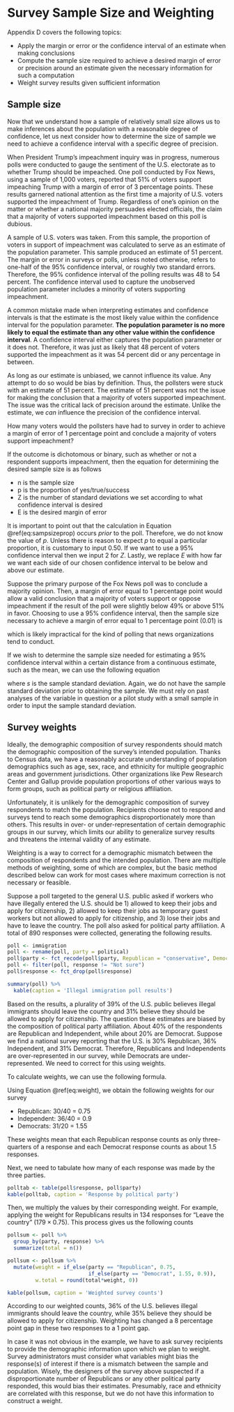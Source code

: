 # Survey Sample Size and Weighting {#appendixD}

Appendix D covers the following topics:

- Apply the margin or error or the confidence interval of an estimate when making conclusions
- Compute the sample size required to achieve a desired margin of error or precision around an estimate given the necessary information for such a computation
- Weight survey results given sufficient information

## Sample size

Now that we understand how a sample of relatively small size allows us to make inferences about the population with a reasonable degree of confidence, let us next consider how to determine the size of sample we need to achieve a confidence interval with a specific degree of precision.

When President Trump's impeachment inquiry was in progress, numerous polls were conducted to gauge the sentiment of the U.S. electorate as to whether Trump should be impeached. One poll conducted by Fox News, using a sample of 1,000 voters, reported that 51% of voters support impeaching Trump with a margin of error of 3 percentage points. These results garnered national attention as the first time a majority of U.S. voters supported the impeachment of Trump. Regardless of one's opinion on the matter or whether a national majority persuades elected officials, the claim that a majority of voters supported impeachment based on this poll is dubious. 

A sample of U.S. voters was taken. From this sample, the proportion of voters in support of impeachment was calculated to serve as an estimate of the population parameter. This sample produced an estimate of 51 percent. The margin or error in surveys or polls, unless noted otherwise, refers to one-half of the 95% confidence interval, or roughly two standard errors. Therefore, the 95% confidence interval of the polling results was 48 to 54 percent. The confidence interval used to capture the unobserved population parameter includes a minority of voters supporting impeachment.

A common mistake made when interpreting estimates and confidence intervals is that the estimate is the most likely value within the confidence interval for the population parameter. **The population parameter is no more likely to equal the estimate than any other value within the confidence interval**. A confidence interval either captures the population parameter or it does not. Therefore, it was just as likely that 48 percent of voters supported the impeachment as it was 54 percent did or any percentage in between.

As long as our estimate is unbiased, we cannot influence its value. Any attempt to do so would be bias by definition. Thus, the pollsters were stuck with an estimate of 51 percent. The estimate of 51 percent was not the issue for making the conclusion that a majority of voters supported impeachment. The issue was the critical lack of precision around the estimate. Unlike the estimate, we *can* influence the precision of the confidence interval.

How many voters would the pollsters have had to survey in order to achieve a margin of error of 1 percentage point and conclude a majority of voters support impeachment?

If the outcome is dichotomous or binary, such as whether or not a respondent supports impeachment, then the equation for determining the desired sample size is as follows

\begin{equation}
n=p(1-p)({\frac{Z}{E}})^2
(\#eq:sampsizeprop)
\end{equation}

- n is the sample size
- p is the proportion of yes/true/success
- Z is the number of standard deviations we set according to what confidence interval is desired
- E is the desired margin of error

It is important to point out that the calculation in Equation \@ref(eq:sampsizeprop) occurs *prior* to the poll. Therefore, we do not know the value of $p$. Unless there is reason to expect $p$ to equal a particular proportion, it is customary to input 0.50. If we want to use a 95% confidence interval then we input 2 for $Z$. Lastly, we replace $E$ with how far we want each side of our chosen confidence interval to be below and above our estimate.

Suppose the primary purpose of the Fox News poll was to conclude a majority opinion. Then, a margin of error equal to 1 percentage point would allow a valid conclusion that a majority of voters support or oppose impeachment if the result of the poll were slightly below 49% or above 51% in favor. Choosing to use a 95% confidence interval, then the sample size necessary to achieve a margin of error equal to 1 percentage point (0.01) is

\begin{equation}
n=0.5(1-0.5)({\frac{1.96}{0.01}})^2\\
n=9,604
\end{equation}

which is likely impractical for the kind of polling that news organizations tend to conduct.

If we wish to determine the sample size needed for estimating a 95% confidence interval within a certain distance from a continuous estimate, such as the mean, we can use the following equation 

\begin{equation}
n=(\frac{sZ}{E})^2
(\#eq:sampsizemean)
\end{equation}

where $s$ is the sample standard deviation. Again, we do not have the sample standard deviation prior to obtaining the sample. We must rely on past analyses of the variable in question or a pilot study with a small sample in order to input the sample standard deviation. 

## Survey weights

Ideally, the demographic composition of survey respondents should match the demographic composition of the survey's intended population. Thanks to Census data, we have a reasonably accurate understanding of population demographics such as age, sex, race, and ethnicity for multiple geographic areas and government jurisdictions. Other organizations like Pew Research Center and Gallup provide population proportions of other various ways to form groups, such as political party or religious affiliation. 

Unfortunately, it is unlikely for the demographic composition of survey respondents to match the population. Recipients choose not to respond and surveys tend to reach some demographics disproportionately more than others. This results in over- or under-representation of certain demographic groups in our survey, which limits our ability to generalize survey results and threatens the internal validity of any estimate.

Weighting is a way to correct for a demographic mismatch between the composition of respondents and the intended population. There are multiple methods of weighting, some of which are complex, but the basic method described below can work for most cases where maximum correction is not necessary or feasible.

Suppose a poll targeted to the general U.S. public asked if workers who have illegally entered the U.S. should be 1) allowed to keep their jobs and apply for citizenship, 2) allowed to keep their jobs as temporary guest workers but not allowed to apply for citizenship, and 3) lose their jobs and have to leave the country. The poll also asked for political party affiliation. A total of 890 responses were collected, generating the following results.

```r
poll <- immigration
poll <- rename(poll, party = political)
poll$party <- fct_recode(poll$party, Republican = "conservative", Democrat = "liberal", Independent = "moderate")
poll <- filter(poll, response != "Not sure")
poll$response <- fct_drop(poll$response)
```

```r
summary(poll) %>% 
  kable(caption = 'Illegal immigration poll results')
```

Based on the results, a plurality of 39% of the U.S. public believes illegal immigrants should leave the country and 31% believe they should be allowed to apply for citizenship. The question these estimates are biased by the composition of political party affiliation. About 40% of the respondents are Republican and Independent, while about 20% are Democrat. Suppose we find a national survey reporting that the U.S. is 30% Republican, 36% Independent, and 31% Democrat. Therefore, Republicans and Independents are over-represented in our survey, while Democrats are under-represented. We need to correct for this using weights.

To calculate weights, we can use the following formula.

\begin{equation}
Weight = \frac{Population}{Sample}
(\#eq:weight)
\end{equation}

Using Equation \@ref(eq:weight), we obtain the following weights for our survey

- Republican:  30/40 = 0.75
- Independent: 36/40 = 0.9
- Democrats: 31/20 = 1.55

These weights mean that each Republican response counts as only three-quarters of a response and each Democrat response counts as about 1.5 responses.

Next, we need to tabulate how many of each response was made by the three parties. 

```r
polltab <- table(poll$response, poll$party)
kable(polltab, caption = 'Response by political party')
```

Then, we multiply the values by their corresponding weight. For example, applying the weight for Republicans results in 134 responses for "Leave the country" ($179 \times 0.75$). This process gives us the following counts

```r
pollsum <- poll %>% 
  group_by(party, response) %>% 
  summarize(total = n()) 

pollsum <- pollsum %>% 
  mutate(weight = if_else(party == "Republican", 0.75, 
                          if_else(party == "Democrat", 1.55, 0.9)),
         w.total = round(total*weight, 0))
```

```r
kable(pollsum, caption = 'Weighted survey counts')
```

According to our weighted counts, 36% of the U.S. believes illegal immigrants should leave the country, while 35% believe they should be allowed to apply for citizenship. Weighting has changed a 8 percentage point gap in these two responses to a 1 point gap.

In case it was not obvious in the example, we have to ask survey recipients to provide the demographic information upon which we plan to weight. Survey administrators must consider what variables might bias the response(s) of interest if there is a mismatch between the sample and population. Wisely, the designers of the survey above suspected if a disproportionate number of Republicans or any other political party responded, this would bias their estimates. Presumably, race and ethnicity are correlated with this response, but we do not have this information to construct a weight.